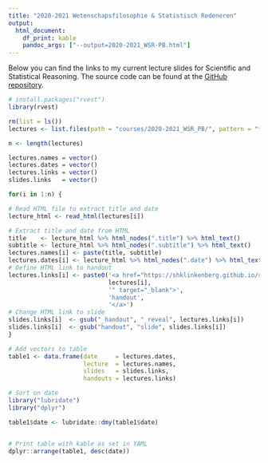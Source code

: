 ```yaml
---
title: "2020-2021 Wetenschapsfilosophie & Statistisch Redeneren"
output:
  html_document:
    df_print: kable
    pandoc_args: ["--output=2020-2021_WSR-PB.html"] 
---
```


Below you can find the links to my current lecture slides for Scientific and Statistical Reasoning. The source code can be found at the [GitHub repository](https://github.com/ShKlinkenberg/statistics-lectures). 

```r
# install.packages("rvest")
library(rvest)

rm(list = ls())
lectures <- list.files(path = "courses/2020-2021_WSR_PB/", pattern = "*handout.html", recursive = T, full.names = TRUE)

n <- length(lectures)

lectures.names = vector()
lectures.dates = vector()
lectures.links = vector()
slides.links   = vector()

for(i in 1:n) {

# Read HTML file to extract title and date
lecture_html <- read_html(lectures[i])

# Extract title and date from HTML
title    <- lecture_html %>% html_nodes(".title") %>% html_text()
subtitle <- lecture_html %>% html_nodes(".subtitle") %>% html_text()
lectures.names[i] <- paste(title, subtitle)
lectures.dates[i] <- lecture_html %>% html_nodes(".date") %>% html_text()
# Define HTML link to handout
lectures.links[i] <- paste0('<a href="https://shklinkenberg.github.io/statistics-lectures/',
                            lectures[i],
                            '" target="_blank">',
                            'handout',
                            '</a>')
# Change HTML link to slide
slides.links[i]  <- gsub("_handout", "_reveal", lectures.links[i])
slides.links[i]  <- gsub("handout", "slide", slides.links[i])
}

# Add vectors to table
table1 <- data.frame(date     = lectures.dates, 
                     lecture  = lectures.names,
                     slides   = slides.links,
                     handouts = lectures.links)

# Sort on date
library("lubridate")
library("dplyr")

table1$date <- lubridate::dmy(table1$date)


# Print table with kable as set in YAML
dplyr::arrange(table1, desc(date))
```
